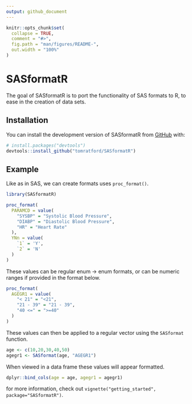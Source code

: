 ```yaml
---
output: github_document
---
```


<!-- README.md is generated from README.Rmd. Please edit that file -->

```r
knitr::opts_chunk$set(
  collapse = TRUE,
  comment = "#>",
  fig.path = "man/figures/README-",
  out.width = "100%"
)
```

# SASformatR

<!-- badges: start -->
<!-- badges: end -->

The goal of SASformatR is to port the functionality of SAS formats to R, to ease in the creation of data sets.

## Installation

You can install the development version of SASformatR from [GitHub](https://github.com/) with:

``` r
# install.packages("devtools")
devtools::install_github("tomratford/SASformatR")
```

## Example

Like as in SAS, we can create formats uses `proc_format()`.

```r
library(SASformatR)

proc_format(
  PARAMCD = value(
    "SYSBP" = "Systolic Blood Pressure",
    "DIABP" = "Diastolic Blood Pressure",
    "HR" = "Heart Rate"
  ),
  YNn = value(
    `1` = 'Y',
    `2` = 'N'
  )
)
```

These values can be regular enum -> enum formats, or can be numeric ranges if provided in the format below.

```r
proc_format(
  AGEGR1 = value(
    "< 21" = "<21",
    "21 - 39" = "21 - 39",
    "40 <=" = ">=40"
  )
)
```

These values can then be applied to a regular vector using the `SASformat` function.

```r
age <- c(10,20,30,40,50)
agegr1 <- SASformat(age, "AGEGR1")
```

When viewed in a data frame these values will appear formatted.
```r
dplyr::bind_cols(age = age, agegr1 = agegr1)
```

for more information, check out `vignette("getting_started", package="SASformatR")`.
